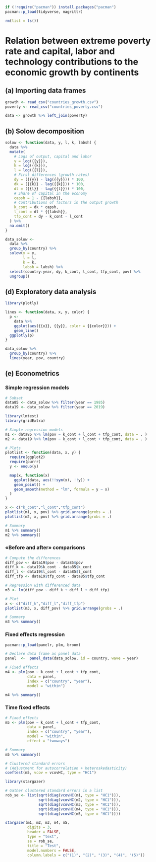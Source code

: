 ```r
if (!require("pacman")) install.packages("pacman")
pacman::p_load(tidyverse, magrittr)
```

```r
rm(list = ls())
```

# Relation between extreme poverty rate and capital, labor and technology contributions to the economic growth by continents

## (a) Importing data frames

```r
growth <- read_csv("countries_growth.csv")
poverty <- read_csv("countries_poverty.csv")

data <- growth %>% left_join(poverty)
```

## (b) Solow decomposition

```r
solow <- function(data, y, l, k, labsh) {
  data %>%
  mutate(
    # Logs of output, capital and labor
    y = log({{y}}),
    k = log({{k}}),
    l = log({{l}}),
    # First differences (growth rates)
    dy = ({{y}} - lag({{y}})) * 100,
    dk = ({{k}} - lag({{k}})) * 100,
    dl = ({{l}} - lag({{l}})) * 100,
    # Share of capital in the economy
    capsh = 1 - {{labsh}},
    # Contributions of factors in the output growth
    k_cont = dk * capsh,
    l_cont = dl * {{labsh}},
    tfp_cont = dy - k_cont - l_cont
  ) %>%
  na.omit()
}

data_solow <- 
  data %>%
  group_by(country) %>%
  solow(y = y,
        l = l,
        k = k,
        labsh = labsh) %>% 
  select(country:year, dy, k_cont, l_cont, tfp_cont, pov) %>% 
  ungroup()
```

## (d) Exploratory data analysis

```r
library(plotly)

lines <- function(data, x, y, color) {
  p <- 
    data %>%
    ggplot(aes({{x}}, {{y}}, color = {{color}})) +
    geom_line() 
  ggplotly(p)
}

data_solow %>% 
  group_by(country) %>% 
  lines(year, pov, country)
```

## (e) Econometrics

### Simple regression models

```r
# Subset
data85 <- data_solow %>% filter(year == 1985)
data19 <- data_solow %>% filter(year == 2019)
```

```r
library(lmtest)
library(gridExtra)

# Simple regression models
m1 <- data85 %>% lm(pov ~ k_cont + l_cont + tfp_cont, data = . ) 
m2 <- data19 %>% lm(pov ~ k_cont + l_cont + tfp_cont, data = . )

# Plots
plotlist <- function(data, x, y) {
  require(ggplot2)
  require(purrr)
  y <- enquo(y)

  map(x, function(x)
    ggplot(data, aes(!!sym(x), !!y)) +
    geom_point() +
    geom_smooth(method = "lm", formula = y ~ x)
  )
}

x <- c("k_cont","l_cont","tfp_cont")
plotlist(m1, x, pov) %>% grid.arrange(grobs = .)
plotlist(m2, x, pov) %>% grid.arrange(grobs = .)

# Summary
m1 %>% summary()
m2 %>% summary()
```

### «Before and after» comparisons

```r
# Compute the differences
diff_pov <- data19$pov - data85$pov
diff_k <- data19$k_cont - data85$k_cont
diff_l <- data19$l_cont - data85$l_cont
diff_tfp <- data19$tfp_cont - data85$tfp_cont

# Regression with differenced data
m3 <- lm(diff_pov ~ diff_k + diff_l + diff_tfp)

# Plot
x <- c("diff_k","diff_l","diff_tfp")
plotlist(m3, x, diff_pov) %>% grid.arrange(grobs = .)

# Summary
m3 %>% summary()
```

### Fixed effects regression

```r
pacman::p_load(panelr, plm, broom)

# Declare data frame as panel data
panel  <-  panel_data(data_solow, id = country, wave = year)
```

```r
# Fixed effects
m4 <- plm(pov ~ k_cont + l_cont + tfp_cont,
          data = panel,
          index = c("country", "year"),
          model = "within")

m4 %>% summary()
```

### Time fixed effects

```r
# Fixed effects
m5 <- plm(pov ~ k_cont + l_cont + tfp_cont,
          data = panel,
          index = c("country", "year"),
          model = "within",
          effect = "twoways")

# Summary
m5 %>% summary()

# Clustered standard errors 
# (Adjustment for autocorrelation + heteroskedasticity)
coeftest(m5, vcov = vcovHC, type = "HC1")
```

```r
library(stargazer)

# Gather clustered standard errors in a list
rob_se <- list(sqrt(diag(vcovHC(m1, type = "HC1"))),
               sqrt(diag(vcovHC(m2, type = "HC1"))),
               sqrt(diag(vcovHC(m3, type = "HC1"))),
               sqrt(diag(vcovHC(m4, type = "HC1"))),
               sqrt(diag(vcovHC(m5, type = "HC1"))))

stargazer(m1, m2, m3, m4, m5, 
          digits = 3,
          header = FALSE,
          type = "text", 
          se = rob_se,
          title = "Test",
          model.numbers = FALSE,
          column.labels = c("(1)", "(2)", "(3)", "(4)", "(5)"))
```

